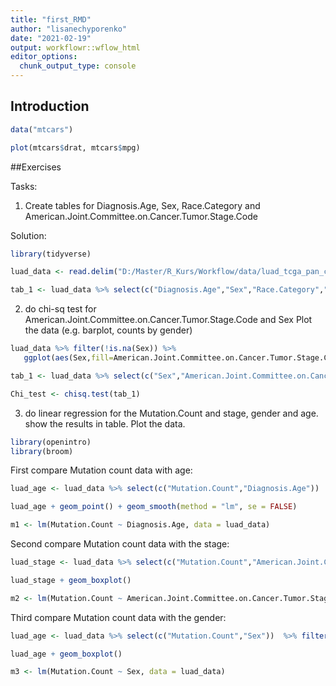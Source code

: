 ```yaml
---
title: "first_RMD"
author: "lisanechyporenko"
date: "2021-02-19"
output: workflowr::wflow_html
editor_options:
  chunk_output_type: console
---
```


## Introduction

```r
data("mtcars")

plot(mtcars$drat, mtcars$mpg)
```

##Exercises

Tasks:

1. Create tables for Diagnosis.Age, Sex, Race.Category and American.Joint.Committee.on.Cancer.Tumor.Stage.Code

Solution:
```r
library(tidyverse)

luad_data <- read.delim("D:/Master/R_Kurs/Workflow/data/luad_tcga_pan_can_atlas_2018_clinical_data.tsv", header=TRUE)

tab_1 <- luad_data %>% select(c("Diagnosis.Age","Sex","Race.Category","American.Joint.Committee.on.Cancer.Tumor.Stage.Code")) %>% table()

```

2. do chi-sq test for American.Joint.Committee.on.Cancer.Tumor.Stage.Code and Sex Plot the data (e.g. barplot, counts by gender)

```r

luad_data %>% filter(!is.na(Sex)) %>%  
   ggplot(aes(Sex,fill=American.Joint.Committee.on.Cancer.Tumor.Stage.Code)) + geom_bar(position="dodge")

tab_1 <- luad_data %>% select(c("Sex","American.Joint.Committee.on.Cancer.Tumor.Stage.Code")) %>% table()

Chi_test <- chisq.test(tab_1)
```

3. do linear regression for the Mutation.Count and stage, gender and age. show the results in table. Plot the data.

```r

library(openintro)
library(broom)

```

First compare Mutation count data with age:


```r

luad_age <- luad_data %>% select(c("Mutation.Count","Diagnosis.Age"))  %>% ggplot(aes(Diagnosis.Age,Mutation.Count)) 

luad_age + geom_point() + geom_smooth(method = "lm", se = FALSE)

m1 <- lm(Mutation.Count ~ Diagnosis.Age, data = luad_data)

```

Second compare Mutation count data with the stage:

```r

luad_stage <- luad_data %>% select(c("Mutation.Count","American.Joint.Committee.on.Cancer.Tumor.Stage.Code"))  %>% ggplot(aes(American.Joint.Committee.on.Cancer.Tumor.Stage.Code, Mutation.Count)) 

luad_stage + geom_boxplot()

m2 <- lm(Mutation.Count ~ American.Joint.Committee.on.Cancer.Tumor.Stage.Code, data = luad_data)

```

Third compare Mutation count data with the gender:

```r

luad_age <- luad_data %>% select(c("Mutation.Count","Sex"))  %>% filter(!is.na(Sex)) %>%  ggplot(aes(Sex, Mutation.Count), color = Sex) 

luad_age + geom_boxplot()

m3 <- lm(Mutation.Count ~ Sex, data = luad_data)

```
